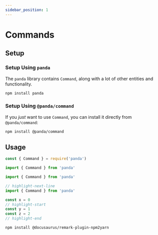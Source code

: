 ```yaml
---
sidebar_position: 1
---
```


# Commands

## Setup

### Setup Using `panda`

The `panda` library contains `Command`, along with a lot of other entities and functionality.

```bash npm2yarn
npm install panda
```

### Setup Using `@panda/command`

If you _just_ want to use `Command`, you can install it directly from `@panda/command`:

```bash npm2yarn
npm install @panda/command
```

## Usage

<Tabs>
<TabItem value='cjs' label='CommonJS'>

```js
const { Command } = require('panda')
```

</TabItem>
<TabItem value='esm' label='ESM'>

```js
import { Command } from 'panda'
```

</TabItem>
<TabItem value='ts' label='Typescript'>

```typescript
import { Command } from 'panda'
```

</TabItem>
</Tabs>


```js title='Test Code Block' showLineNumbers
// highlight-next-line
import { Command } from 'panda'

const x = 0
// highlight-start
const y = 1
const z = 2
// highlight-end
```

```bash npm2yarn
npm install @docusaurus/remark-plugin-npm2yarn
```

